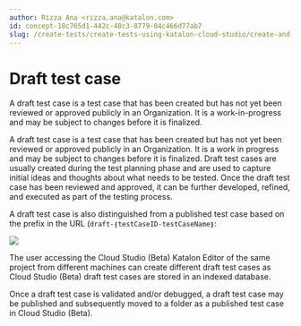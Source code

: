 ```yaml
---
author: Rizza Ana <rizza.ana@katalon.com>
id: concept-18c765d1-442c-48c3-8779-04c466d77ab7
slug: /create-tests/create-tests-using-katalon-cloud-studio/create-and-manage-a-draft-test-case/draft-test-case
---
```


# Draft test case

A draft test case is a test case that has been created but has not yet been reviewed or approved publicly in an Organization. It is a work-in-progress and may be subject to changes before it is finalized.

A draft test case is a test case that has been created but has not yet been reviewed or approved publicly in an Organization. It is a work in progress and may be subject to changes before it is finalized. Draft test cases are usually created during the test planning phase and are used to capture initial ideas and thoughts about what needs to be tested. Once the draft test case has been reviewed and approved, it can be further developed, refined, and executed as part of the testing process.

A draft test case is also distinguished from a published test case based on the prefix in the URL \(<code>draft-&#10100;testCaseID-testCaseName&#10101;</code>:

<img src="/doc_images/Documents/Create_tests/Cloud_Studio/Images/Draft_test_case.png" width={700} />

The user accessing the Cloud Studio \(Beta\) Katalon Editor of the same project from different machines can create different draft test cases as Cloud Studio \(Beta\) draft test cases are stored in an indexed database.

Once a draft test case is validated and/or debugged, a draft test case may be published and subsequently moved to a folder as a published test case in Cloud Studio \(Beta\).